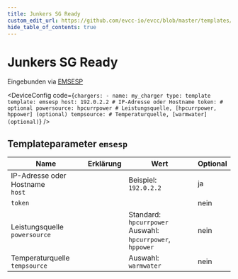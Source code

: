 ```yaml
---
title: Junkers SG Ready
custom_edit_url: https://github.com/evcc-io/evcc/blob/master/templates/definition/charger/emsesp.yaml
hide_table_of_contents: true
---
```



# Junkers SG Ready

<DeviceFeatures features="" />

Eingebunden via [EMSESP](https://emsesp.org/)


<DeviceConfig code={`chargers:
    - name: my_charger
      type: template
      template: emsesp
      host: 192.0.2.2 # IP-Adresse oder Hostname
      token: # optional
      powersource: hpcurrpower # Leistungsquelle, [hpcurrpower, hppower] (optional)
      tempsource: # Temperaturquelle, [warmwater] (optional)`}  />

## Templateparameter `emsesp`

| Name | Erklärung | Wert | Optional |
|-----------|-----------|------|----------|
| IP-Adresse oder Hostname<br/>`host` |  | Beispiel: `192.0.2.2` | ja |
| `token` |  |  | nein |
| Leistungsquelle<br/>`powersource` |  | Standard: `hpcurrpower`<br/>Auswahl: `hpcurrpower`, `hppower` | nein |
| Temperaturquelle<br/>`tempsource` |  | Auswahl: `warmwater` | nein |

